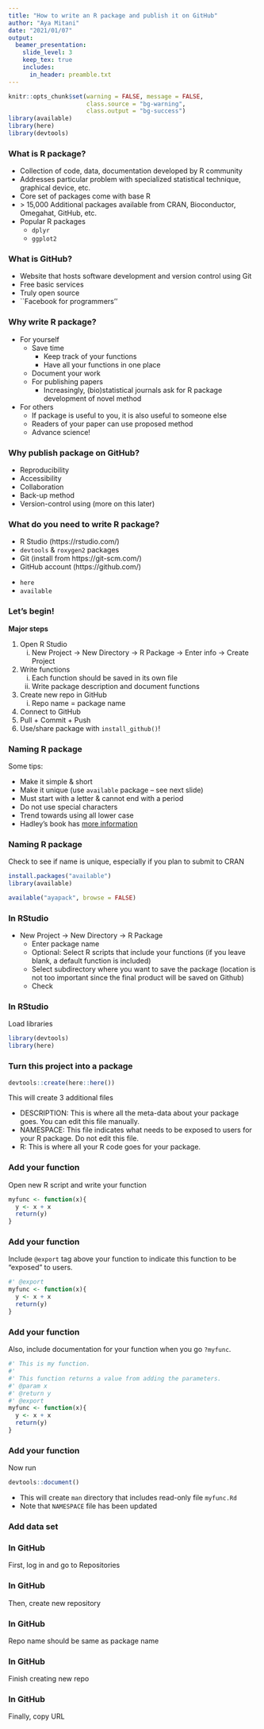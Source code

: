 ```yaml
---
title: "How to write an R package and publish it on GitHub"
author: "Aya Mitani"
date: "2021/01/07"
output: 
  beamer_presentation:
    slide_level: 3
    keep_tex: true
    includes:
      in_header: preamble.txt
---
```


```r
knitr::opts_chunk$set(warning = FALSE, message = FALSE,
                      class.source = "bg-warning",
                      class.output = "bg-success")
library(available)
library(here)
library(devtools)
```

### What is R package?
- Collection of code, data, documentation developed by R community
- Addresses particular problem with specialized statistical technique, graphical device, etc. 
- Core set of packages come with base R
- $>$ 15,000 Additional packages available from CRAN, Bioconductor, Omegahat, GitHub, etc.
- Popular R packages 
  + `dplyr`
  + `ggplot2`

\begin{figure}
  \includegraphics[scale=0.2]{slides_files/figure-beamer/dplyrggplot2.png}
\end{figure}

### What is GitHub?
- Website that hosts software development and version control using Git
- Free basic services
- Truly open source
- ``Facebook for programmers''

\begin{figure}
  \includegraphics[scale=0.2]{slides_files/figure-beamer/GitHub.png}
\end{figure}

### Why write R package?
* For yourself
  + Save time 
    - Keep track of your functions
    - Have all your functions in one place
  + Document your work
  + For publishing papers
    - Increasingly, (bio)statistical journals ask for R package development of novel method
* For others
  + If package is useful to you, it is also useful to someone else
  + Readers of your paper can use proposed method
  + Advance science!

### Why publish package on GitHub?
- Reproducibility
- Accessibility
- Collaboration
- Back-up method
- Version-control using \alert{git} (more on this later)

### What do you need to write R package?
- R Studio (https://rstudio.com/)
- `devtools` \& `roxygen2`  packages
- Git (install from https://git-scm.com/)
- GitHub account (https://github.com/)

\textcolor{blue}{Some other useful packages}

- `here` 
- `available`

\begin{figure}
  \includegraphics[scale=0.2]{slides_files/figure-beamer/Rstudio.png}
\end{figure}

### Let's begin!
**Major steps**

\small
1. Open R Studio
    i) New Project $\rightarrow$ New Directory $\rightarrow$ R Package $\rightarrow$ Enter info $\rightarrow$ Create Project
2. Write functions 
    i) Each function should be saved in its own file
    ii) Write package description and document functions
3. Create new repo in GitHub
    i) Repo name $=$ package name
4. Connect to GitHub
5. Pull + Commit + Push
6. Use/share package with `install_github()`!

\centering
\alert{There is more than one way!}



<!-- ### Let's begin! -->
<!-- **Major steps** -->

<!-- \small -->
<!-- 1. Open R Studio -->
<!--     i) New Project $\rightarrow$ New Directory $\rightarrow$ New Project $\rightarrow$ Enter info $\rightarrow$ Create Project -->
<!--     ii) Load `devtools`  -->
<!--     iii) Build package with function `devtools::create_package` -->
<!-- 2. Write functions  -->
<!--     i) Each function should be saved in its own file -->
<!-- 3. Create new repo in GitHub -->
<!--     i) Repo name $=$ package name -->
<!-- 4. Connect to GitHub -->
<!-- 5. Pull + Commit + Push -->
<!-- 6. Use/share package with `install_github()`! -->

<!-- \centering -->
<!-- \alert{There is more than one way!} -->


### Naming R package
Some tips:

* Make it simple \& short
* Make it unique (use `available` package -- see next slide)
* Must start with a letter \& cannot end with a period
* Do not use special characters
* Trend towards using all lower case
* Hadley's book has [more information](https://r-pkgs.org/workflows101.html?q=naming#naming)


### Naming R package
Check to see if name is unique, especially if you plan to submit to CRAN
\footnotesize
```r
install.packages("available")
library(available)
```
```r
available("ayapack", browse = FALSE)
```


### In RStudio
* New Project $\rightarrow$ New Directory $\rightarrow$ R Package
  - Enter package name
  - Optional: Select R scripts that include your functions (if you leave blank, a default function is included)
  - Select subdirectory where you want to save the package (location is not too important since the final product will be saved on Github)
  - Check \alert{`Create a git repository`}
  
\begin{figure}
  \includegraphics[scale=0.4]{slides_files/figure-beamer/Rstudio_packagesetup.png}
\end{figure}



### In RStudio
Load libraries
```r
library(devtools)
library(here)
```

### Turn this project into a package
```r
devtools::create(here::here())
```
This will create 3 additional files

* DESCRIPTION: This is where all the meta-data about your package goes. You can edit this file manually. 
* NAMESPACE: This file indicates what needs to be exposed to users for your R package. Do not edit this file. 
* R: This is where all your R code goes for your package.


### Add your function
Open new R script and write your function

```r
myfunc <- function(x){
  y <- x + x
  return(y)
}
```

### Add your function
Include `@export` tag above your function to indicate this function to be “exposed” to users.

```r
#' @export
myfunc <- function(x){
  y <- x + x
  return(y)
}
```

### Add your function
Also, include documentation for your function when you go `?myfunc`. \small
```r
#' This is my function.
#'
#' This function returns a value from adding the parameters.
#' @param x
#' @return y
#' @export
myfunc <- function(x){
  y <- x + x
  return(y)
}
```

### Add your function
Now run

```r
devtools::document()
```

* This will create `man` directory that includes read-only file `myfunc.Rd`
* Note that `NAMESPACE` file has been updated

### Add data set



### In GitHub
First, log in and go to Repositories
\begin{figure}
  \includegraphics[scale=0.275]{slides_files/figure-beamer/GitHub_step1.png}
\end{figure}

### In GitHub
Then, create new repository
\begin{figure}
  \includegraphics[scale=0.275]{slides_files/figure-beamer/GitHub_step2.png}
\end{figure}

### In GitHub
Repo name should be same as package name
\begin{figure}
  \includegraphics[scale=0.275]{slides_files/figure-beamer/GitHub_step3.png}
\end{figure}

### In GitHub
Finish creating new repo
\begin{figure}
  \includegraphics[scale=0.275]{slides_files/figure-beamer/GitHub_step4.png}
\end{figure}

### In GitHub
Finally, copy URL
\begin{figure}
  \includegraphics[scale=0.275]{slides_files/figure-beamer/GitHub_step5.png}
\end{figure}
